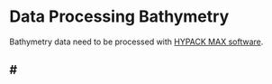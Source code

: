 # Data Processing Bathymetry

Bathymetry data need to be processed with [HYPACK MAX software](bathymetry_gettingstarted.qmd).

## \##
